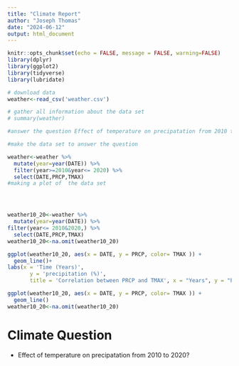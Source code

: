 ```yaml
---
title: "Climate Report"
author: "Joseph Thomas"
date: "2024-06-12"
output: html_document
---
```


```r
knitr::opts_chunk$set(echo = FALSE, message = FALSE, warning=FALSE)
library(dplyr)
library(ggplot2)
library(tidyverse)
library(lubridate)

# download data
weather<-read_csv('weather.csv')
```


```r
# gather all information about the data set
# summary(weather)

#answer the question Effect of temperature on precipatation from 2010 to 2020?

#make the data set to answer the question

weather<-weather %>% 
  mutate(year=year(DATE)) %>% 
  filter(year>=2010&year<= 2020) %>% 
  select(DATE,PRCP,TMAX)
#making a plot of  the data set 




weather10_20<-weather %>% 
  mutate(year=year(DATE)) %>% 
filter(year<= 2010&2020,) %>% 
  select(DATE,PRCP,TMAX)
weather10_20<-na.omit(weather10_20)

ggplot(weather10_20, aes(x = DATE, y = PRCP, color= TMAX )) +
  geom_line()+
labs(x = 'Time (Years)',
       y = 'precipitation (%)',
       title = 'Correlation between PRCP and TMAX', x = "Years", y = "Precipitation")
```

 
```r
ggplot(weather10_20, aes(x = DATE, y = PRCP, color= TMAX )) +
  geom_line()
weather10_20<-na.omit(weather10_20)

```

# Climate Question

- Effect of temperature on precipatation from 2010 to 2020? 
